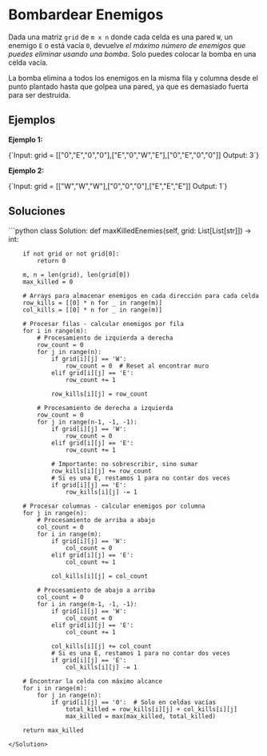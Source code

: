 # Bombardear Enemigos

Dada una matriz `grid` de `m x n` donde cada celda es una pared `W`, un enemigo `E` o está vacía `0`, devuelve *el máximo número de enemigos que puedes eliminar usando una bomba.* Solo puedes colocar la bomba en una celda vacía.

La bomba elimina a todos los enemigos en la misma fila y columna desde el punto plantado hasta que golpea una pared, ya que es demasiado fuerta para ser destruida.

## Ejemplos

**Ejemplo 1:**
<SmartFigure
	id="ej-01"
	src="/leetcode/fig04.jpg"
	alt="Ejemplo 01"
	caption="Ejemplo 01"
	size="large"
/>

<TerminalOutput>
{`Input:  grid = [["0","E","0","0"],["E","0","W","E"],["0","E","0","0"]]
Output: 3`}
</TerminalOutput>


**Ejemplo 2:**
<SmartFigure
	id="ej-02"
	src="/leetcode/fig05.jpg"
	alt="Ejemplo 02"
	caption="Ejemplo 02"
	size="large"
/>

<TerminalOutput>
{`Input:  grid = [["W","W","W"],["0","0","0"],["E","E","E"]]
Output: 1`}
</TerminalOutput>


## Soluciones

<Solution title="Python" icon="Python">
```python
class Solution:
    def maxKilledEnemies(self, grid: List[List[str]]) -> int:
    
        if not grid or not grid[0]:
            return 0
        
        m, n = len(grid), len(grid[0])
        max_killed = 0
        
        # Arrays para almacenar enemigos en cada dirección para cada celda
        row_kills = [[0] * n for _ in range(m)]
        col_kills = [[0] * n for _ in range(m)]
        
        # Procesar filas - calcular enemigos por fila
        for i in range(m):
            # Procesamiento de izquierda a derecha
            row_count = 0
            for j in range(n):
                if grid[i][j] == 'W':
                    row_count = 0  # Reset al encontrar muro
                elif grid[i][j] == 'E':
                    row_count += 1
                    
                row_kills[i][j] = row_count
            
            # Procesamiento de derecha a izquierda
            row_count = 0
            for j in range(n-1, -1, -1):
                if grid[i][j] == 'W':
                    row_count = 0
                elif grid[i][j] == 'E':
                    row_count += 1
                    
                # Importante: no sobrescribir, sino sumar
                row_kills[i][j] += row_count
                # Si es una E, restamos 1 para no contar dos veces
                if grid[i][j] == 'E':
                    row_kills[i][j] -= 1
        
        # Procesar columnas - calcular enemigos por columna
        for j in range(n):
            # Procesamiento de arriba a abajo
            col_count = 0
            for i in range(m):
                if grid[i][j] == 'W':
                    col_count = 0
                elif grid[i][j] == 'E':
                    col_count += 1
                    
                col_kills[i][j] = col_count
            
            # Procesamiento de abajo a arriba
            col_count = 0
            for i in range(m-1, -1, -1):
                if grid[i][j] == 'W':
                    col_count = 0
                elif grid[i][j] == 'E':
                    col_count += 1
                    
                col_kills[i][j] += col_count
                # Si es una E, restamos 1 para no contar dos veces
                if grid[i][j] == 'E':
                    col_kills[i][j] -= 1
        
        # Encontrar la celda con máximo alcance
        for i in range(m):
            for j in range(n):
                if grid[i][j] == '0':  # Solo en celdas vacías
                    total_killed = row_kills[i][j] + col_kills[i][j]
                    max_killed = max(max_killed, total_killed)
        
        return max_killed
``` 
</Solution>